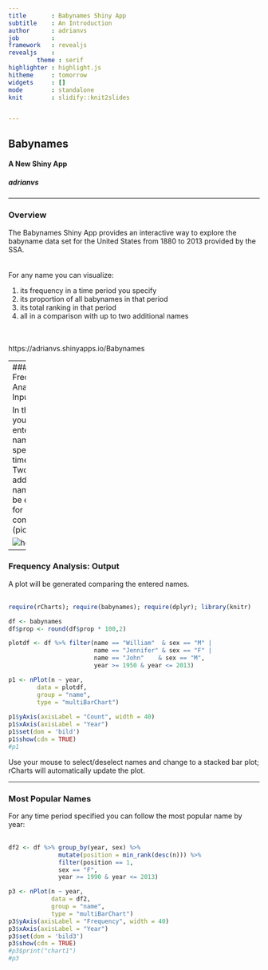 ```yaml
---
title       : Babynames Shiny App
subtitle    : An Introduction
author      : adrianvs
job         : 
framework   : revealjs
revealjs    : 
        theme : serif
highlighter : highlight.js  
hitheme     : tomorrow       
widgets     : []            
mode        : standalone 
knit        : slidify::knit2slides


---
```


## Babynames

#### A New Shiny App

##### adrianvs  


---

### Overview



The Babynames Shiny App provides an interactive way to explore the babyname data set for 
the United States from 1880 to 2013 provided by the SSA.  
<br><br>
For any name you can visualize:  

1. its frequency in a time period you specify
2. its proportion of all babynames in that period
3. its total ranking in that period
4. all in a comparison with up to two additional names  

<br><br>
https://adrianvs.shinyapps.io/Babynames

--- 
### Frequency Analysis: Input

In the app you can enter a name and specify a time period.  
Two additional names can be entered for comparison.  
(picture)  

![height](Pic2.png)

--- 

### Frequency Analysis: Output

A plot will be generated comparing the entered names.
<br><br>  

```r
require(rCharts); require(babynames); require(dplyr); library(knitr)

df <- babynames
df$prop <- round(df$prop * 100,2)

plotdf <- df %>% filter(name == "William"  & sex == "M" |
                        name == "Jennifer" & sex == "F" |
                        name == "John"    & sex == "M",
                        year >= 1950 & year <= 2013)

p1 <- nPlot(n ~ year, 
        data = plotdf, 
        group = "name", 
        type = "multiBarChart")
                      
p1$yAxis(axisLabel = "Count", width = 40)
p1$xAxis(axisLabel = "Year")
p1$set(dom = 'bild')
p1$show(cdn = TRUE)
#p1 
```
Use your mouse to select/deselect names and change to a stacked bar plot; 
rCharts will automatically update the plot.


---  


### Most Popular Names

For any time period specified you can follow the most popular name by year:
<br><br>

```r
df2 <- df %>% group_by(year, sex) %>% 
              mutate(position = min_rank(desc(n))) %>% 
              filter(position == 1, 
              sex == "F", 
              year >= 1990 & year <= 2013)

p3 <- nPlot(n ~ year, 
            data = df2, 
            group = "name", 
            type = "multiBarChart")
p3$yAxis(axisLabel = "Frequency", width = 40)
p3$xAxis(axisLabel = "Year")
p3$set(dom = 'bild3')
p3$show(cdn = TRUE)
#p3$print("chart1")
#p3
```










